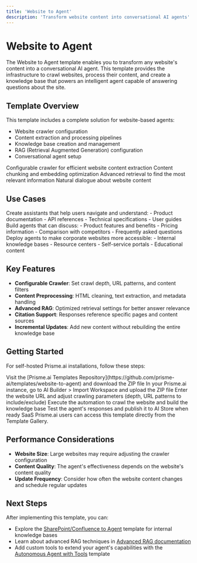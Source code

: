 ```yaml
---
title: 'Website to Agent'
description: 'Transform website content into conversational AI agents'
---
```


# Website to Agent

The Website to Agent template enables you to transform any website's content into a conversational AI agent. This template provides the infrastructure to crawl websites, process their content, and create a knowledge base that powers an intelligent agent capable of answering questions about the site.

## Template Overview

This template includes a complete solution for website-based agents:

- Website crawler configuration
- Content extraction and processing pipelines
- Knowledge base creation and management
- RAG (Retrieval Augmented Generation) configuration
- Conversational agent setup

<CardGroup cols={2}>
  <Card title="Automated Crawling" icon="spider">
    Configurable crawler for efficient website content extraction
  </Card>
  <Card title="Intelligent Processing" icon="microchip">
    Content chunking and embedding optimization
  </Card>
  <Card title="Semantic Search" icon="magnifying-glass">
    Advanced retrieval to find the most relevant information
  </Card>
  <Card title="Conversational Interface" icon="message">
    Natural dialogue about website content
  </Card>
</CardGroup>

## Use Cases

<Tabs>
  <Tab title="Documentation Agents">
    Create assistants that help users navigate and understand:
    - Product documentation
    - API references
    - Technical specifications
    - User guides
  </Tab>
  <Tab title="Marketing & Sales">
    Build agents that can discuss:
    - Product features and benefits
    - Pricing information
    - Comparison with competitors
    - Frequently asked questions
  </Tab>
  <Tab title="Knowledge Bases">
    Deploy agents to make corporate websites more accessible:
    - Internal knowledge bases
    - Resource centers
    - Self-service portals
    - Educational content
  </Tab>
</Tabs>

## Key Features

- **Configurable Crawler**: Set crawl depth, URL patterns, and content filters
- **Content Preprocessing**: HTML cleaning, text extraction, and metadata handling
- **Advanced RAG**: Optimized retrieval settings for better answer relevance
- **Citation Support**: Responses reference specific pages and content sources
- **Incremental Updates**: Add new content without rebuilding the entire knowledge base

## Getting Started

For self-hosted Prisme.ai installations, follow these steps:

<Steps>
  <Step title="Download the Template">
    Visit the [Prisme.ai Templates Repository](https://github.com/prisme-ai/templates/website-to-agent) and download the ZIP file
  </Step>
  <Step title="Import the Template">
    In your Prisme.ai instance, go to AI Builder > Import Workspace and upload the ZIP file
  </Step>
  <Step title="Configure the Crawler">
    Enter the website URL and adjust crawling parameters (depth, URL patterns to include/exclude)
  </Step>
  <Step title="Run the Content Pipeline">
    Execute the automation to crawl the website and build the knowledge base
  </Step>
  <Step title="Test and Publish">
    Test the agent's responses and publish it to AI Store when ready
  </Step>
</Steps>

<Note>
SaaS Prisme.ai users can access this template directly from the Template Gallery.
</Note>


## Performance Considerations

- **Website Size**: Large websites may require adjusting the crawler configuration
- **Content Quality**: The agent's effectiveness depends on the website's content quality
- **Update Frequency**: Consider how often the website content changes and schedule regular updates

## Next Steps

After implementing this template, you can:

- Explore the [SharePoint/Confluence to Agent](/resources/templates/sharepoint-confuence-to-agent) template for internal knowledge bases
- Learn about advanced RAG techniques in [Advanced RAG documentation](/products/ai-knowledge/advanced-rag)
- Add custom tools to extend your agent's capabilities with the [Autonomous Agent with Tools](/resources/templates/autonomous-agent-tools) template